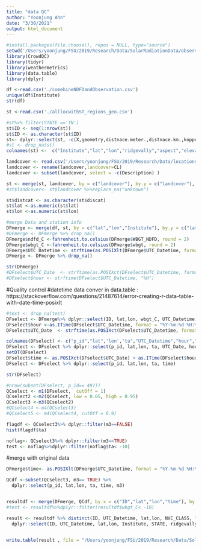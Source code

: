 ```yaml
---
title: "data QC"
author: "Yoonjung Ahn"
date: "3/30/2021"
output: html_document
---
```


```r
#install.packages(file.choose(), repos = NULL, type="source")
setwd('/Users/yoonjung/FSU/2019/Research/Data/SolarRadiationData/observationWBGTdata/stationinfo/')
library(CrowdQC)
library(tidyr)
library(weathermetrics)
library(data.table)
library(dplyr)
```

```r
df <-read.csv('./comebineNDFDandObservation.csv')
unique(df$Institute)
str(df)

st <-read.csv('./alllocwithST_regions_geo.csv')

#st%>% filter(STATE =='TN')
st$ID <- seq(1:nrow(st))
st$ID <- as.character(st$ID)
st<- dplyr::select(st, -c(X,geometry,distnace.meter.,distnace.km.,koppen))
#st <- drop_na(st)
colnames(st) <-  c("Institute","lat","lon","ridgevally","aspect","elevation","slope","landcover","discat","NAME","STATE", "koppenname","name", "ID" )

landcover <- read.csv('/Users/yoonjung/FSU/2019/Research/Data/locations/Landuse/conus_attributes_16dec2016.csv')
landcover <- rename(landcover,landcover=CL)
landcover <- subset(landcover, select = -c(Description) )

st <- merge(st, landcover, by = c("landcover"), by.y = c("landcover"), all.x=FALSE)
#st$landcover<- st$landcover %>%replace_na("unknown")

st$distcat <- as.character(st$discat)
st$lat <-as.numeric(st$lat)
st$lon <-as.numeric(st$lon)

#merge Data and station info
DFmerge <- merge(df, st, by = c("lat","lon","Institute"), by.y = c("lat","lon","Institute"), all.x=TRUE)
#DFmerge <- DFmerge %>% drop_na()
DFmerge$ndfd_C <-fahrenheit.to.celsius(DFmerge$WBGT_NDFD, round = 2)
DFmerge$wbgt_C <-fahrenheit.to.celsius(DFmerge$wbgt, round = 2)
DFmerge$UTC_Datetime <- strftime(as.POSIXlt(DFmerge$UTC_Datetime, format = "%Y-%m-%d %H:%M:%S"))
DFmerge <- DFmerge %>% drop_na()

str(DFmerge)
#DFselect$UTC_Date  <- strftime(as.POSIXct(DFselect$UTC_Datetime, format = "%Y-%m-%d"))
#DFselect$hour <- strftime(DFselect$UTC_Datetime, "%H")

```
#Quality control
#datetime data conver in data.table : https://stackoverflow.com/questions/21487614/error-creating-r-data-table-with-date-time-posixlt
```r
#test <- drop_na(test)
DFselect <- DFmerge%>% dplyr::select(ID, lat,lon, wbgt_C, UTC_Datetime)
DFselect$hour <-as.ITime(DFselect$UTC_Datetime, format = "%Y-%m-%d %H:%M:%S")
DFselect$UTC_Date  <- strftime(as.POSIXct(DFselect$UTC_Datetime, format = "%Y-%m-%d"))

colnames(DFselect) <- c("p_id","lat",'lon',"ta","UTC_Datetime","hour","UTC_Date")
DFselect <- DFselect %>% dplyr::select(p_id, lat,lon, ta, UTC_Date, hour)
setDT(DFselect) 
DFselect$time <- as.POSIXct(DFselect$UTC_Date) + as.ITime(DFselect$hour)
DFselect <- DFselect %>% dplyr::select(p_id, lat,lon, ta, time)

str(DFselect)

#nrow(subset(DFselect, p_id== 497))
QCselect <- m1(DFselect,  cutOff = 1)
QCselect2 <-m2(QCselect, low = 0.05, high = 0.95)
QCselect3 <-m3(QCselect2)
#QCselect4 <-m4(QCselect3)
#QCselect5 <- m4(QCselect4, cutOff = 0.9)

flagdf <- QCselect3%>% dplyr::filter(m3==FALSE)
hist(flagdf$ta)

noflag<- QCselect3%>% dplyr::filter(m3==TRUE)
test <- noflag%>%dplyr::filter(noflag$ta< -10)
```
#merge with original data
```r
DFmerge$time<- as.POSIXlt(DFmerge$UTC_Datetime, format = "%Y-%m-%d %H:%M:%S")

QCdf <-subset(QCselect3, m3== TRUE) %>%
  dplyr::select(p_id, lat,lon, ta, time, m3)


resultdf <- merge(DFmerge, QCdf, by.x = c("ID","lat","lon","time"), by.y = c("p_id","lat","lon","time"), all.y = T)
#test <- resultdf%>%dplyr::filter(resultdf$wbgt_C< -10)

result <- resultdf %>% distinct(ID, UTC_Datetime, lat,lon, NVC_CLASS, landcover,  koppenname, .keep_all= TRUE)%>%
  dplyr::select(ID, UTC_Datetime, lat,lon, Institute, STATE, ridgevally, NVC_CLASS, landcover, aspect, distcat, elevation, koppenname ,ndfd_C,wbgt_C)


write.table(result , file = "/Users/yoonjung/FSU/2019/Research/Data/SolarRadiationData/observationWBGTdata/stationinfo/quailycontroldata.csv", sep = ",", quote = FALSE, row.names = F)
```


